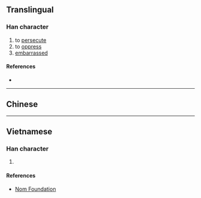 {{character info/new}}
==Translingual==

===Han character===
{{Han char|rn=54|rad=廴|as=05|sn=8|four=|canj=NKHA|ids=⿺廴白}}

# to [[persecute]]
# to [[oppress]]
# [[embarrassed]]

====References====
* {{Han ref|kx=0353.031|hdz=10404.060|uh=5EF9|ud=24313}}

----

==Chinese==

{{zh-see|迫|v}}

----

==Vietnamese==

===Han character===
{{vi-readings|rs=廴05|hanviet=[[bách]], [[bích]]}}

# {{defn|lang=vi|sort=廴05}}

====References====
* [http://nomfoundation.org/common/nom_details.php?codepoint=5ef9 Nom Foundation]